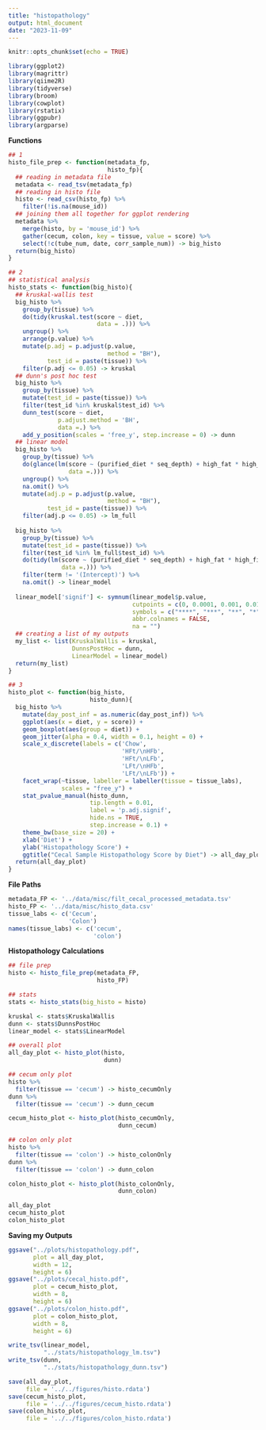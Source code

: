 ```yaml
---
title: "histopathology"
output: html_document
date: "2023-11-09"
---
```


```r
knitr::opts_chunk$set(echo = TRUE)
```

```r
library(ggplot2)
library(magrittr)
library(qiime2R)
library(tidyverse)
library(broom)
library(cowplot)
library(rstatix)
library(ggpubr)
library(argparse)
```

**Functions**
```r
## 1
histo_file_prep <- function(metadata_fp,
                            histo_fp){
  ## reading in metadata file
  metadata <- read_tsv(metadata_fp)
  ## reading in histo file
  histo <- read_csv(histo_fp) %>% 
    filter(!is.na(mouse_id))
  ## joining them all together for ggplot rendering 
  metadata %>% 
    merge(histo, by = 'mouse_id') %>% 
    gather(cecum, colon, key = tissue, value = score) %>% 
    select(!c(tube_num, date, corr_sample_num)) -> big_histo
  return(big_histo)
}

## 2
## statistical analysis
histo_stats <- function(big_histo){
  ## kruskal-wallis test
  big_histo %>% 
    group_by(tissue) %>% 
    do(tidy(kruskal.test(score ~ diet,
                         data = .))) %>% 
    ungroup() %>%
    arrange(p.value) %>%
    mutate(p.adj = p.adjust(p.value,
                            method = "BH"),
           test_id = paste(tissue)) %>% 
    filter(p.adj <= 0.05) -> kruskal
  ## dunn's post hoc test
  big_histo %>% 
    group_by(tissue) %>% 
    mutate(test_id = paste(tissue)) %>% 
    filter(test_id %in% kruskal$test_id) %>% 
    dunn_test(score ~ diet,
              p.adjust.method = 'BH',
              data =.) %>% 
    add_y_position(scales = 'free_y', step.increase = 0) -> dunn
  ## linear model
  big_histo %>% 
    group_by(tissue) %>% 
    do(glance(lm(score ~ (purified_diet * seq_depth) + high_fat * high_fiber,
                 data =.))) %>% 
    ungroup() %>%
    na.omit() %>%
    mutate(adj.p = p.adjust(p.value,
                            method = "BH"),
           test_id = paste(tissue)) %>% 
    filter(adj.p <= 0.05) -> lm_full
  
  big_histo %>% 
    group_by(tissue) %>% 
    mutate(test_id = paste(tissue)) %>% 
    filter(test_id %in% lm_full$test_id) %>% 
    do(tidy(lm(score ~ (purified_diet * seq_depth) + high_fat * high_fiber,
               data =.))) %>%
    filter(term != '(Intercept)') %>% 
    na.omit() -> linear_model
  
  linear_model['signif'] <- symnum(linear_model$p.value,
                                   cutpoints = c(0, 0.0001, 0.001, 0.01, 0.05, 0.1, 1),
                                   symbols = c("****", "***", "**", "*", "+", "ns"),
                                   abbr.colnames = FALSE,
                                   na = "")
  ## creating a list of my outputs
  my_list <- list(KruskalWallis = kruskal,
                  DunnsPostHoc = dunn,
                  LinearModel = linear_model)
  return(my_list)
}

## 3
histo_plot <- function(big_histo,
                       histo_dunn){
  big_histo %>% 
    mutate(day_post_inf = as.numeric(day_post_inf)) %>% 
    ggplot(aes(x = diet, y = score)) +
    geom_boxplot(aes(group = diet)) +
    geom_jitter(alpha = 0.4, width = 0.1, height = 0) +
    scale_x_discrete(labels = c('Chow', 
                                'HFt/\nHFb', 
                                'HFt/\nLFb',
                                'LFt/\nHFb', 
                                'LFt/\nLFb')) +
    facet_wrap(~tissue, labeller = labeller(tissue = tissue_labs),
               scales = "free_y") +
    stat_pvalue_manual(histo_dunn,
                       tip.length = 0.01,
                       label = 'p.adj.signif',
                       hide.ns = TRUE,
                       step.increase = 0.1) +
    theme_bw(base_size = 20) +
    xlab('Diet') +
    ylab('Histopathology Score') +
    ggtitle("Cecal Sample Histopathology Score by Diet") -> all_day_plot
  return(all_day_plot)
}
```

**File Paths**
```r
metadata_FP <- '../data/misc/filt_cecal_processed_metadata.tsv'
histo_FP <- '../data/misc/histo_data.csv'
tissue_labs <- c('Cecum',
                 'Colon')
names(tissue_labs) <- c('cecum',
                        'colon')
```

**Histopathology Calculations**
```r
## file prep 
histo <- histo_file_prep(metadata_FP,
                         histo_FP)

## stats 
stats <- histo_stats(big_histo = histo)

kruskal <- stats$KruskalWallis
dunn <- stats$DunnsPostHoc
linear_model <- stats$LinearModel

## overall plot 
all_day_plot <- histo_plot(histo,
                           dunn)

## cecum only plot
histo %>% 
  filter(tissue == 'cecum') -> histo_cecumOnly
dunn %>% 
  filter(tissue == 'cecum') -> dunn_cecum

cecum_histo_plot <- histo_plot(histo_cecumOnly,
                               dunn_cecum)

## colon only plot 
histo %>% 
  filter(tissue == 'colon') -> histo_colonOnly
dunn %>% 
  filter(tissue == 'colon') -> dunn_colon

colon_histo_plot <- histo_plot(histo_colonOnly,
                               dunn_colon)

all_day_plot
cecum_histo_plot
colon_histo_plot
```

**Saving my Outputs**
```r
ggsave("../plots/histopathology.pdf", 
       plot = all_day_plot,
       width = 12, 
       height = 6)
ggsave("../plots/cecal_histo.pdf", 
       plot = cecum_histo_plot,
       width = 8, 
       height = 6)
ggsave("../plots/colon_histo.pdf", 
       plot = colon_histo_plot,
       width = 8, 
       height = 6)

write_tsv(linear_model,
          "../stats/histopathology_lm.tsv")
write_tsv(dunn,
          "../stats/histopathology_dunn.tsv")

save(all_day_plot,
     file = '../../figures/histo.rdata')
save(cecum_histo_plot,
     file = '../../figures/cecum_histo.rdata')
save(colon_histo_plot,
     file = '../../figures/colon_histo.rdata')
```

